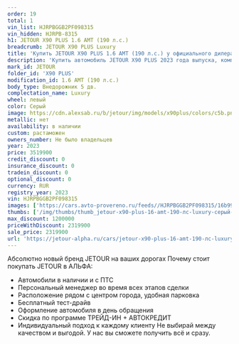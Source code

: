```yaml
---
order: 19
total: 1
vin_list: HJRPBGGB2PF098315
vin_hidden: HJRPB-8315
h1: JETOUR X90 PLUS 1.6 AMT (190 л.с.)
breadcrumb: JETOUR X90 PLUS Luxury
title: 'Купить JETOUR X90 PLUS 1.6 AMT (190 л.с.) у официального дилера в Самаре'
description: 'Купить автомобиль JETOUR X90 PLUS 2023 года выпуска, комплектация Luxury, цвет - Серый, двигатель - 1.6 AMT (190 л.с.) у официального дилера в г. Самара. Стоимость данного автомобиля JETOUR X90 PLUS – 2319900'
mark_id: JETOUR
folder_id: 'X90 PLUS'
modification_id: 1.6 AMT (190 л.с.)
body_type: Внедорожник 5 дв.
complectation_name: Luxury
wheel: левый
color: Серый
image: https://cdn.alexsab.ru/b/jetour/img/models/x90plus/colors/c5b.png
metallic: нет
availability: в наличии
custom: растаможен
owners_number: Не было владельцев
year: 2023
price: 3519900
credit_discount: 0
insurance_discount: 0
tradein_discount: 0
optional_discount: 0
currency: RUR
registry_year: 2023
vin: HJRPBGGB2PF098315
images: ['https://cars.avto-provereno.ru/feeds//HJRPBGGB2PF098315/16b999fa7616163855f08287fefdcce5.jpg', 'https://cars.avto-provereno.ru/feeds//HJRPBGGB2PF098315/82aca26b575fa482e15d36cb6bac1eef.jpg', 'https://cars.avto-provereno.ru/feeds//HJRPBGGB2PF098315/3bb8d0790cc5cd3a300b9c774a06e100.jpg', 'https://cars.avto-provereno.ru/feeds//HJRPBGGB2PF098315/cff6c2088a731d64c4bac9e4accca927.jpg', 'https://cars.avto-provereno.ru/feeds//HJRPBGGB2PF098315/e253697d361b1fb5c5b7afc4305b403b.jpg']
thumbs: ['/img/thumbs/thumb_jetour-x90-plus-16-amt-190-лс-luxury-серый-2023_dcce5_0.webp', '/img/thumbs/thumb_jetour-x90-plus-16-amt-190-лс-luxury-серый-2023_c1eef_1.webp', '/img/thumbs/thumb_jetour-x90-plus-16-amt-190-лс-luxury-серый-2023_6e100_2.webp', '/img/thumbs/thumb_jetour-x90-plus-16-amt-190-лс-luxury-серый-2023_ca927_3.webp', '/img/thumbs/thumb_jetour-x90-plus-16-amt-190-лс-luxury-серый-2023_b403b_4.webp']
max_discount: 1200000
priceWithDiscount: 2319900
sale_price: 2319900
url: 'https://jetour-alpha.ru/cars/jetour-x90-plus-16-amt-190-лс-luxury-серый-2023/'
---
```

Абсолютно новый бренд JETOUR на ваших дорогах
Почему стоит покупать JETOUR в АЛЬФА:
- Автомобили в наличии и с ПТС
- Персональный менеджер во время всех этапов сделки
- Расположение рядом с центром города, удобная парковка
- Бесплатный тест-драйв
- Оформление автомобиля в день обращения
- Скидка по программе ТРЕЙД-ИН + АВТОКРЕДИТ
- Индивидуальный подход  к каждому клиенту
Не выбирай между качеством и выгодой. У нас вы сможете получить всё и сразу.